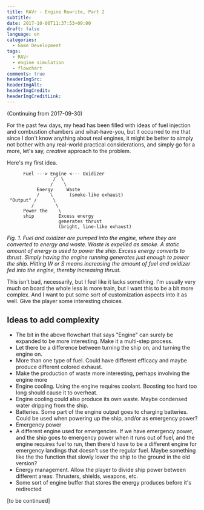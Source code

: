 ```yaml
---
title: RAVr - Engine Rewrite, Part 2
subtitle:
date: 2017-10-06T11:37:53+09:00
draft: false
language: en
categories:
  - Game Development
tags:
  - RAVr
  - engine simulation
  - flowchart
comments: true
headerImgSrc:
headerImgAlt:
headerImgCredit:
headerImgCreditLink:
---
```


(Continuing from 2017-09-30)

For the past few days, my head has been filled with ideas of fuel injection and combustion chambers and what-have-you, but it occurred to me that since I don't know anything about real engines, it might be better to simply not bother with any real-world practical considerations, and simply go for a more, let's say, _creative_ approach to the problem.

Here's my first idea.

```
      Fuel ---> Engine <--- Oxidizer
                 /  \
                /    \
           Energy     Waste
           /    \      (smoke-like exhaust)
 "Output" /      \
         /        \
      Power the    \
      ship         Excess energy
                   generates thrust
                   (bright, line-like exhaust)
```

_Fig. 1. Fuel and oxidizer are pumped into the engine, where they are converted to energy and waste. Waste is expelled as smoke. A static amount of energy is used to power the ship. Excess energy converts to thrust. Simply having the engine running generates just enough to power the ship. Hitting W or S means increasing the amount of fuel and oxidizer fed into the engine, thereby increasing thrust._

This isn't bad, necessarily, but I feel like it lacks something. I'm usually very much on board the whole less is more train, but I want this to be a bit more complex. And I want to put some sort of customization aspects into it as well. Give the player some interesting choices.

## Ideas to add complexity

- The bit in the above flowchart that says "Engine" can surely be expanded to be more interesting. Make it a multi-step process.
- Let there be a difference between turning the ship on, and turning the engine on.
- More than one type of fuel. Could have different efficacy and maybe produce different colored exhaust.
- Make the production of waste more interesting, perhaps involving the engine more
- Engine cooling. Using the engine requires coolant. Boosting too hard too long should cause it to overheat.
- Engine cooling could also produce its own waste. Maybe condensed water dripping from the ship.
- Batteries. Some part of the engine output goes to charging batteries. Could be used when powering up the ship, and/or as emergency power?
- Emergency power
- A different engine used for emergencies. If we have emergency power, and the ship goes to emergency power when it runs out of fuel, and the engine requires fuel to run, then there'd have to be a different engine for emergency landings that doesn't use the regular fuel. Maybe something like the the function that slowly lower the ship to the ground in the old version?
- Energy management. Allow the player to divide ship power between different areas: Thrusters, shields, weapons, etc.
- Some sort of engine buffer that stores the energy produces before it's redirected

[to be continued]
